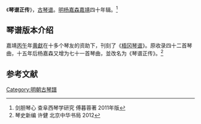 《'''琴谱正传'''》，[[古琴谱|古琴谱]]。[[明|明]][[杨嘉森|杨嘉森]][[嘉靖|嘉靖]]四十年辑。<ref>剑胆琴心 查阜西琴学研究 傅暮蓉著 2011年版 </ref>

==琴谱版本介绍==

嘉靖[[丙午|丙午]]年[[黄獻|黄獻]]在十多个琴友的资助下，刊刻了《[[梧冈琴谱|梧冈琴谱]]》。原收录四十二首琴曲，十五年后杨嘉森又增为七十一首琴曲，並改名为《琴谱正传》。<ref>琴史新编 许健 北京中华书局 2012 </ref>

==参考文献==
{{reflist}}
[[Category:明朝古琴譜|Category:明朝古琴譜]]